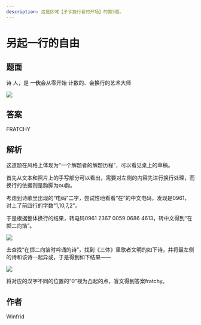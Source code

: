 ```yaml
---
description: 这是区域【孑孓独行者的开场】的第5题。
---
```


# 另起一行的自由

## 题面

诗
人，是
**一伙**会从零开始
计数的、会换行的艺术大师

![](./05-ling-qi-yi-hang-de-zi-you.assets/image_1.webp)

## 答案

<AnswerBlock>FRATCHY</AnswerBlock>

## 解析

这道题在风格上体现为“一个解题者的解题历程”，可以看见桌上的草稿。

首先从文本和照片上的手写部分可以看出，需要对左侧的内容先进行换行处理，而换行的依据则是韵脚为ou韵。

考虑到诗歌里出现的“电码”二字，尝试性地看看“在”的中文电码，发现是0961，对上了前四行的字数“1,10,7,2”。

于是根据整体换行的结果，转电码0961 2367 0059 0686 4613，转中文得到“在掷二向箔”。

![](./05-ling-qi-yi-hang-de-zi-you.assets/image_2.webp)

去查找“在掷二向箔时吟诵的诗”，找到《三体》里歌者文明的如下诗，并将最左侧的诗和该诗一起异或，于是得到如下结果——

![](./05-ling-qi-yi-hang-de-zi-you.assets/image_3.webp)

将对应的汉字不同的位置的“0”视为凸起的点，盲文得到答案fratchy。

## 作者

Winfrid
